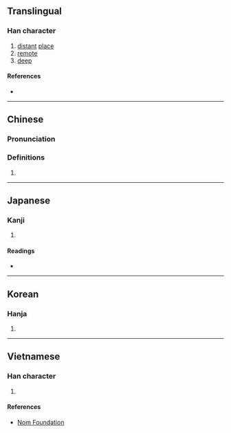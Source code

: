 {{character info}}
==Translingual==

===Han character===
{{Han char|rn=36|rad=夕|as=11|sn=14|four=27806|canj=NIJMC|ids=⿱夕寅}}

# [[distant]] [[place]]
# [[remote]]
# [[deep]]

====References====
* {{Han ref|kx=0247.190|dkj=05805|dj=0492.100|hdz=20866.100|uh=5924|ud=22820|bh=B9DB|bd=47579}}

----

==Chinese==
{{zh-forms}}

===Pronunciation===
{{zh-pron
|m=yín
|c=jan4
|h=pfs=
|md=
|mn=qz,tw,xm,zz:în
|w=
|mc=y
|oc=y
|cat=
}}

===Definitions===
{{zh-hanzi}}

# {{rfdef|zh}}

----

==Japanese==

===Kanji===
{{ja-kanji|grade=|rs=夕11}}

# {{rfdef|ja|sort=夕11}}

====Readings====
* {{ja-readings|on=いん, い|kun=つつしみおそれる, おおき.い, のび}}

----

==Korean==

===Hanja===
{{ko-hanja|hangeul=인|rv=in|mr=in}}

# {{rfdef|ko|sort=夕11}}

----

==Vietnamese==

===Han character===
{{vi-hantu|[[dần]]|rs=夕11}}

# {{rfdef|vi|sort=夕11}}

====References====
* [http://nomfoundation.org/common/nom_details.php?codepoint=5924 Nom Foundation]